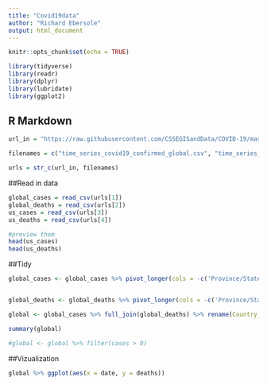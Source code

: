 ---
title: "Covid19data"
author: "Richard Ebersole"
output: html_document
---

```{r setup, include=FALSE}
knitr::opts_chunk$set(echo = TRUE)
```

```{r libraries}
library(tidyverse)
library(readr)
library(dplyr)
library(lubridate)
library(ggplot2)
```

## R Markdown



```{r import data}
url_in = "https://raw.githubusercontent.com/CSSEGISandData/COVID-19/master/csse_covid_19_data/csse_covid_19_time_series/"

filenames = c("time_series_covid19_confirmed_global.csv", "time_series_covid19_deaths_global.csv", "time_series_covid19_deaths_US.csv", "time_series_covid19_confirmed_US.csv")

urls = str_c(url_in, filenames)

```


##Read in data
```{r read data}

global_cases = read_csv(urls[1])
global_deaths = read_csv(urls[2])
us_cases = read_csv(urls[3])
us_deaths = read_csv(urls[4])

#preview them
head(us_cases)
head(us_deaths)

```

##Tidy
```{r tidy}

global_cases <- global_cases %>% pivot_longer(cols = -c('Province/State', 'Country/Region', Lat, Long), names_to = "date", values_to = "deaths")


global_deaths <- global_deaths %>% pivot_longer(cols = -c('Province/State', 'Country/Region', Lat, Long), names_to = "date", values_to = "deaths")

global <- global_cases %>% full_join(global_deaths) %>% rename(Country_Region = 'Country/Region', Province_State = 'Province/State') %>% mutate(date = mdy(date))

summary(global)

#global <- global %>% filter(cases > 0)


```


##Vizualization
```{r}
global %>% ggplot(aes(x = date, y = deaths))


```

